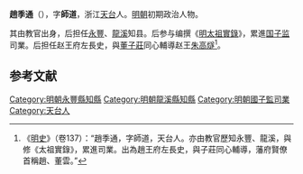 '''趙季通'''（{{bd|？||1427年}}），字'''師道'''，浙江[[天台县|天台]]人。[[明朝|明朝]]初期政治人物。

其由教官出身，后担任[[永豐|永豐]]、[[龍溪|龍溪]]知县。后参与编撰《[[明太祖實錄|明太祖實錄]]》，累進[[国子监|国子监]]司業。后担任赵王府左長史，與[[董子莊|董子莊]]同心輔導赵王[[朱高燧|朱高燧]]<ref>《[[明史|明史]]》（卷137）：“趙季通，字師道，天台人。亦由教官歷知永豐、龍溪，與修《太祖實錄》，累進司業。出為趙王府左長史，與子莊同心輔導，藩府賢僚首稱趙、董雲。”</ref>。

==参考文献==
{{wikisource|明史/卷137}}
{{Reflist}}
{{明朝人物小作品}}

[[Category:明朝永豐縣知縣|Category:明朝永豐縣知縣]]
[[Category:明朝龍溪縣知縣|Category:明朝龍溪縣知縣]]
[[Category:明朝國子監司業|Category:明朝國子監司業]]
[[Category:天台人|Category:天台人]]